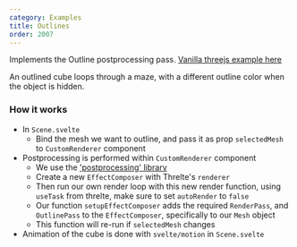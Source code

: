 ```yaml
---
category: Examples
title: Outlines
order: 2007
---
```


Implements the Outline postprocessing pass. [Vanilla threejs example here](https://threejs.org/examples/?q=outline#webgl_postprocessing_outline)

An outlined cube loops through a maze, with a different outline color when the object is hidden.

<Example path="postprocessing/outline" />

### How it works

- In `Scene.svelte`
  - Bind the mesh we want to outline, and pass it as prop `selectedMesh` to `CustomRenderer` component
- Postprocessing is performed within `CustomRenderer` component
  - We use the ['postprocessing' library](https://github.com/pmndrs/postprocessing)
  - Create a new `EffectComposer` with Threlte's `renderer`
  - Then run our own render loop with this new render function, using `useTask` from threlte, make sure to set `autoRender` to `false`
  - Our function `setupEffectComposer` adds the required `RenderPass`, and `OutlinePass` to the `EffectComposer`, specifically to our `Mesh` object
  - This function will re-run if `selectedMesh` changes
- Animation of the cube is done with `svelte/motion` in `Scene.svelte`
